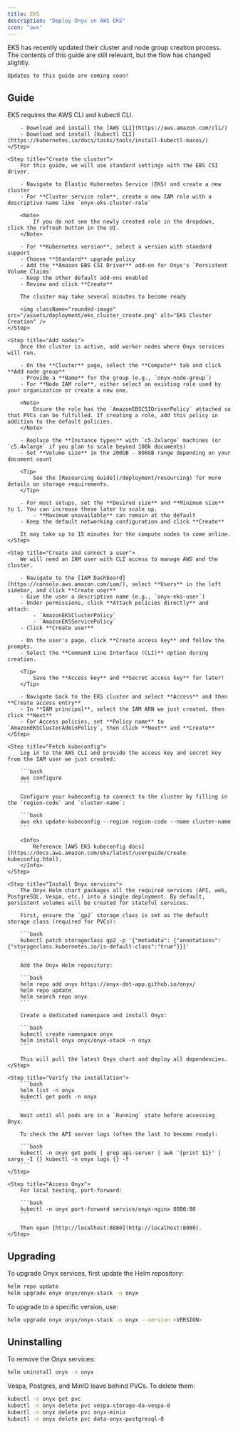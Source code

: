 ```yaml
---
title: EKS
description: "Deploy Onyx on AWS EKS"
icon: "aws"
---
```



<Warning> 
    EKS has recently updated their cluster and node group creation process. The contents of this guide are still relevant, but the flow has changed slightly.

    Updates to this guide are coming soon!
</Warning>

## Guide

<Steps>
    <Step title="Install requirements">
        EKS requires the AWS CLI and kubectl CLI.
        
        - Download and install the [AWS CLI](https://aws.amazon.com/cli/)
        - Download and install [kubectl CLI](https://kubernetes.io/docs/tasks/tools/install-kubectl-macos/)
    </Step>

    <Step title="Create the cluster">
        For this guide, we will use standard settings with the EBS CSI driver.
        
        - Navigate to Elastic Kubernetes Service (EKS) and create a new cluster
        - For **Cluster service role**, create a new IAM role with a descriptive name like `onyx-eks-cluster-role`

        <Note>
            If you do not see the newly created role in the dropdown, click the refresh button in the UI.
        </Note>

        - For **Kubernetes version**, select a version with standard support
        - Choose **Standard** upgrade policy
        - Add the **Amazon EBS CSI Driver** add-on for Onyx's `Persistent Volume Claims`
        - Keep the other default add-ons enabled
        - Review and click **Create**
        
        The cluster may take several minutes to become ready

        <img className="rounded-image" src="/assets/deployment/eks_cluster_create.png" alt="EKS Cluster Creation" />
    </Step>

    <Step title="Add nodes">
        Once the cluster is active, add worker nodes where Onyx services will run.

        - On the **Cluster** page, select the **Compute** tab and click **Add node group**
        - Provide a **Name** for the group (e.g., `onyx-node-group`)
        - For **Node IAM role**, either select an existing role used by your organization or create a new one.
        
        <Note>
            Ensure the role has the `AmazonEBSCSIDriverPolicy` attached so that PVCs can be fulfilled. If creating a role, add this policy in addition to the default policies.
        </Note>

        - Replace the **Instance types** with `c5.2xlarge` machines (or `c5.4xlarge` if you plan to scale beyond 100k documents)
        - Set **Volume size** in the 200GB - 800GB range depending on your document count

        <Tip>
            See the [Resourcing Guide](/deployment/resourcing) for more details on storage requirements.
        </Tip>

        - For most setups, set the **Desired size** and **Minimum size** to 1. You can increase these later to scale up. 
            - **Maximum unavailable** can remain at the default
        - Keep the default networking configuration and click **Create**

        It may take up to 15 minutes for the compute nodes to come online.
    </Step>

    <Step title="Create and connect a user">
        We will need an IAM user with CLI access to manage AWS and the cluster.

        - Navigate to the [IAM Dashboard](https://console.aws.amazon.com/iam/), select **Users** in the left sidebar, and click **Create user**
        - Give the user a descriptive name (e.g., `onyx-eks-user`)
        - Under permissions, click **Attach policies directly** and attach:
            - `AmazonEKSClusterPolicy`
            - `AmazonEKSServicePolicy`
        - Click **Create user**

        - On the user's page, click **Create access key** and follow the prompts. 
        - Select the **Command Line Interface (CLI)** option during creation. 
        
        <Tip>
            Save the **Access key** and **Secret access key** for later!
        </Tip>

        - Navigate back to the EKS cluster and select **Access** and then **Create access entry**
        - In **IAM principal**, select the IAM ARN we just created, then click **Next**
        - For Access policies, set **Policy name** to `AmazonEKSClusterAdminPolicy`, then click **Next** and **Create**
    </Step>

    <Step title="Fetch kubeconfig">
        Log in to the AWS CLI and provide the access key and secret key from the IAM user we just created:

        ```bash
        aws configure
        ```

        Configure your kubeconfig to connect to the cluster by filling in the `region-code` and `cluster-name`:

        ```bash
        aws eks update-kubeconfig --region region-code --name cluster-name
        ```

        <Info>
            Reference [AWS EKS kubeconfig docs](https://docs.aws.amazon.com/eks/latest/userguide/create-kubeconfig.html).
        </Info>
    </Step>

    <Step title="Install Onyx services">
        The Onyx Helm chart packages all the required services (API, web, PostgreSQL, Vespa, etc.) into a single deployment. By default, persistent volumes will be created for stateful services.

        First, ensure the `gp2` storage class is set as the default storage class (required for PVCs):

        ```bash
        kubectl patch storageclass gp2 -p '{"metadata": {"annotations":{"storageclass.kubernetes.io/is-default-class":"true"}}}'
        ```

        Add the Onyx Helm repository:

        ```bash
        helm repo add onyx https://onyx-dot-app.github.io/onyx/
        helm repo update
        helm search repo onyx
        ```

        Create a dedicated namespace and install Onyx:

        ```bash
        kubectl create namespace onyx
        helm install onyx onyx/onyx-stack -n onyx
        ```

        This will pull the latest Onyx chart and deploy all dependencies.
    </Step>

    <Step title="Verify the installation">
        ```bash
        helm list -n onyx
        kubectl get pods -n onyx
        ```

        Wait until all pods are in a `Running` state before accessing Onyx.

        To check the API server logs (often the last to become ready):

        ```bash
        kubectl -n onyx get pods | grep api-server | awk '{print $1}' | xargs -I {} kubectl -n onyx logs {} -f
        ```
    </Step>

    <Step title="Access Onyx">
        For local testing, port-forward:

        ```bash
        kubectl -n onyx port-forward service/onyx-nginx 8080:80
        ```

        Then open [http://localhost:8080](http://localhost:8080).
    </Step>
</Steps>

## Upgrading
To upgrade Onyx services, first update the Helm repository:

```bash
helm repo update
helm upgrade onyx onyx/onyx-stack -n onyx
```

To upgrade to a specific version, use:

```bash
helm upgrade onyx onyx/onyx-stack -n onyx --version <VERSION>
```

## Uninstalling
To remove the Onyx services:

```bash
helm uninstall onyx -n onyx
```

Vespa, Postgres, and MinIO leave behind PVCs. To delete them:

```bash
kubectl -n onyx get pvc
kubectl -n onyx delete pvc vespa-storage-da-vespa-0
kubectl -n onyx delete pvc onyx-minio
kubectl -n onyx delete pvc data-onyx-postgresql-0
```

<DeploymentNextSteps />